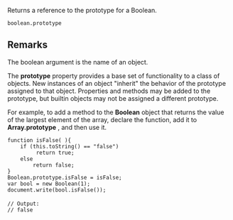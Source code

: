 Returns a reference to the prototype for a Boolean.

 boolean.prototype

==Remarks==
The boolean argument is the name of an object.

The '''prototype''' property provides a base set of functionality to a class of objects. New instances of an object "inherit" the behavior of the prototype assigned to that object. Properties and methods may be added to the prototype, but builtin objects may not be assigned a different prototype.

For example, to add a method to the '''Boolean''' object that returns the value of the largest element of the array, declare the function, add it to '''Array.prototype''' , and then use it.

 function isFalse( ){
     if (this.toString() == "false")
          return true;
     else
         return false;
 }
 Boolean.prototype.isFalse = isFalse;
 var bool = new Boolean(1);
 document.write(bool.isFalse());
 
 // Output:
 // false

